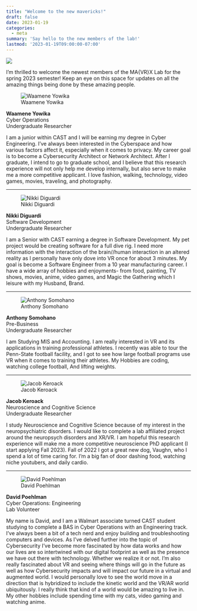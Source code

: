 ```yaml
---
title: "Welcome to the new mavericks!"
draft: false
date: 2023-01-19
categories:
  - meta
summary: 'Say hello to the new members of the lab!'
lastmod: '2023-01-19T09:00:00-07:00'
---
```


![](featured.jpeg)

I'm thrilled to welcome the newest members of the MA{VR}X Lab for the spring 2023 semester! Keep an eye on this space for updates on all the amazing things being done by these amazing people.

::: grid
::: g-col-4
![Waamene Yowika](waamene.png)
:::

::: g-col-8
**Waamene Yowika**\
Cyber Operations\
Undergraduate Researcher\

I am a junior within CAST and I will be earning my degree in Cyber Engineering. I've always been interested in the Cyberspace and how various factors affect it, especially when it comes to privacy. My career goal is to become a Cybersecurity Architect or Network Architect. After I graduate, I intend to go to graduate school, and I believe that this research experience will not only help me develop internally, but also serve to make me a more competitive applicant. I love fashion, walking, technology, video games, movies, traveling, and photography.
:::
:::

------------------------------------------------------------------------

::: grid
::: g-col-4
![Nikki Diguardi](nikki.png)
:::

::: g-col-8
**Nikki Diguardi**\
Software Development\
Undergraduate Researcher\

I am a Senior with CAST earning a degree in Software Development. My pet project would be creating software for a full dive rig. I need more information with the interaction of the brain//human interaction in an altered reality as I personally have only dove into VR once for about 3 minutes. My goal is become a Software Engineer from a 10 year manufacturing career. I have a wide array of hobbies and enjoyments- from food, painting, TV shows, movies, anime, video games, and Magic the Gathering which I leisure with my Husband, Brand.
:::
:::

------------------------------------------------------------------------

::: grid
::: g-col-4
![Anthony Somohano](anthony-s.png)
:::

::: g-col-8
**Anthony Somohano**\
Pre-Business\
Undergraduate Researcher\

I am Studying MIS and Accounting. I am really interested in VR and its applications in training professional athletes. I recently was able to tour the Penn-State football facility, and I got to see how large football programs use VR when it comes to training their athletes. My Hobbies are coding, watching college football, And lifting weights.
:::
:::

------------------------------------------------------------------------

::: grid
::: g-col-4
![Jacob Keroack](jacob.png)
:::

::: g-col-8
**Jacob Keroack**\
Neuroscience and Cognitive Science\
Undergraduate Researcher\

I study Neuroscience and Cognitive Science because of my interest in the neuropsychiatric disorders. I would like to complete a lab affiliated project around the neuropsych disorders and XR/VR. I am hopeful this research experience will make me a more competitive neuroscience PhD applicant (I start applying Fall 2023). Fall of 2022 I got a great new dog, Vaughn, who I spend a lot of time caring for. I'm a big fan of door dashing food, watching niche youtubers, and daily cardio.
:::
:::

------------------------------------------------------------------------

::: grid
::: g-col-4
![David Poehlman](david.png)
:::

::: g-col-8
**David Poehlman**\
Cyber Operations: Engineering\
Lab Volunteer\

My name is David, and I am a Walmart associate turned CAST student studying to complete a BAS in Cyber Operations with an Engineering track. I've always been a bit of a tech nerd and enjoy building and troubleshooting computers and devices. As I've delved further into the topic of Cybersecurity I've become more fascinated by how data works and how our lives are so intertwined with our digital footprint as well as the presence we have out there with technology. Whether we realize it or not. I'm also really fascinated about VR and seeing where things will go in the future as well as how Cybersecurity impacts and will impact our future in a virtual and augmented world. I would personally love to see the world move in a direction that is hybridized to include the kinetic world and the VR/AR world ubiquitously. I really think that kind of a world would be amazing to live in. My other hobbies include spending time with my cats, video gaming and watching anime.
:::
:::
